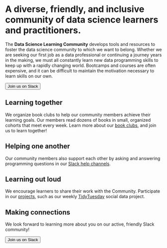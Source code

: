 # A diverse, friendly, and inclusive community of data science learners and practitioners.

The **Data Science Learning Community** develops tools and resources to foster the data science community to which we want to belong.
Whether we are seeking our first job as a data professional or continuing a journey years in the making, we must all constantly learn new data programming skills to keep up with a rapidly changing world. 
Bootcamps and courses are often expensive, and it can be difficult to maintain the motivation necessary to learn skills on our own.

<button type="button" class="btn btn-primary" onclick="window.location.href='https://dslc.io/join';">Join us on Slack</button>

## Learning together

We organize book clubs to help our community members achieve their learning goals. 
Our members read dozens of books in small, organized cohorts that meet every week. 
Learn more about our [book clubs](bookclubs.html), and join us to learn together!

## Helping one another

Our community members also support each other by asking and answering programming questions in our [Slack help channels](question_answering.html).

## Learning out loud

We encourage learners to share their work with the Community. Participate in our [projects](project.html), such as our weekly [TidyTuesday](https://tidytues.day) social data project.

## Making connections

We look forward to learning more about you on our active, friendly Slack community!

<button type="button" class="btn btn-primary" onclick="window.location.href='https://dslc.io/join';">Join us on Slack</button>
<br>

<a rel="me" href="https://fosstodon.org/@DSLC" style="visibility: hidden;">Mastodon</a>
